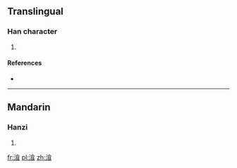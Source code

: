 ==Translingual==

===Han character===
{{Han char|rn=85|rad=水|as=09|sn=12|four=|canj=水人戈女 (EOIV)}}

# {{defn|Han|sort=水09}}

====References====
* {{Han ref|kx=0636.240|dkj=17824|dj=1043.220|hdz=31682.050|uh=6E4C|ud=28236}}

----

==Mandarin==

===Hanzi===
{{cmn-hanzi|pin=[[cān]] ([[can1]])|wg=ts'an<sup>1</sup>}}

# {{defn|Mandarin|sort=水09}}

[[fr:湌]]
[[pl:湌]]
[[zh:湌]]